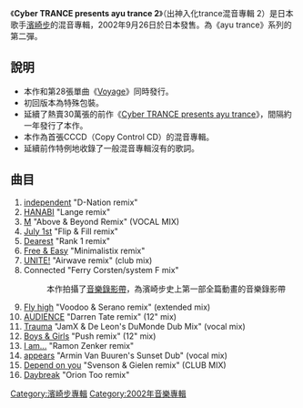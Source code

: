 {{Infobox Album | <!-- See Wikipedia:WikiProject_Albums -->
| Name        = Cyber TRANCE presents ayu trance 2
| Type        = 混音專輯
| Artist      = [[濱崎步|濱崎步]]
| Cover       =
| Released    =  {{flagicon|Japan}} 2002年9月26日
| Recorded    = 
| Genre       = [[J-pop|J-pop]]
| Length      = 66分 40秒
| Label       = [[AVEX_Records|AVEX Trax]]
| Producer    = Max Matsuura
| Reviews     = 
| Last album  = [[ayu-mi-x_4_+_selection|ayu-mi-x 4 + selection]]<br/>(2002)
| This album  = '''Cyber TRANCE presents ayu trance 2'''<br />(2002)
| Next album  = [[ayumi_hamasaki_RMX_WORKS|ayumi hamasaki RMX WORKS]]<br />(2003)
}}

《'''Cyber TRANCE presents ayu trance 2'''》（出神入化trance混音專輯 2）是日本歌手[[濱崎步|濱崎步]]的混音專輯，2002年9月26日於日本發售。為《ayu trance》系列的第二彈。

== 說明 ==

*本作和第28張單曲《[[Voyage|Voyage]]》同時發行。
*初回版本為特殊包裝。
*延續了熱賣30萬張的前作《[[Cyber_TRANCE_presents_ayu_trance|Cyber TRANCE presents ayu trance]]》，間隔約一年發行了本作。
*本作為首張CCCD（Copy Control CD）的混音專輯。
*延續前作特例地收錄了一般混音專輯沒有的歌詞。

== 曲目 ==

#[[H_(濱崎步單曲)|independent]] "D-Nation remix"
#[[H_(濱崎步單曲)|HANABI]] "Lange remix"
#[[M_(濱崎步單曲)|M]] "Above & Beyond Remix" (VOCAL MIX)
#[[H_(濱崎步單曲)|July 1st]] "Flip & Fill remix"
#[[Dearest|Dearest]] "Rank 1 remix"
#[[Free_&_Easy|Free & Easy]] "Minimalistix remix"
#[[UNITE!|UNITE!]] "Airwave remix" (club mix)
#Connected "Ferry Corsten/system F mix"
#:本作拍攝了[[音樂錄影帶|音樂錄影帶]]，為濱崎步史上第一部全篇動畫的音樂錄影帶
#[[Fly_high|Fly high]] "Voodoo & Serano remix" (extended mix)
#[[AUDIENCE|AUDIENCE]] "Darren Tate remix" (12" mix)
#[[A_(濱崎步單曲)|Trauma]] "JamX & De Leon's DuMonde Dub Mix" (vocal mix)
#[[Boys_&_Girls|Boys & Girls]] "Push remix" (12" mix)
#[[I_am...|I am...]] "Ramon Zenker remix"
#[[appears|appears]] "Armin Van Buuren's Sunset Dub" (vocal mix)
#[[Depend_on_you|Depend on you]] "Svenson & Gielen remix" (CLUB MIX)
#[[Daybreak|Daybreak]] "Orion Too remix"



{{Ayumi Hamasaki albums}}

[[Category:濱崎步專輯|Category:濱崎步專輯]]
[[Category:2002年音樂專輯|Category:2002年音樂專輯]]